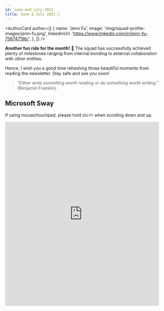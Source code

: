 ```yaml
---
id: june-and-july-2021
title: June & July 2021 🎉
---
```



<AuthorCard
  author={[
    {
      name: 'Jenn Fu',
      image: '/img/squad-profile-images/jenn-fu.png',
      linkedinUrl: 'https://www.linkedin.com/in/jenn-fu-75674719b/',
    },
  ]}
/>

**Another fun ride for the month!** 🚀 The squad has successfully achieved plenty of milestones ranging from internal bonding to external collaboration with other entities.

Hence, I wish you a good time rehashing those beautiful moments from reading the newsletter. Stay safe and see you soon!

> _"Either write something worth reading or do something worth writing."_ (Benjamin Franklin).

## Microsoft Sway

If using mouse/touchpad, please hold `Shift` when scrolling down and up.

<p>
  <iframe
    width="100%"
    height="600px"
    src="https://sway.office.com/s/J2kE664UZO9gZUqi/embed"
    frameborder="0"
    marginheight="0"
    marginwidth="0"
    max-width="100%"
    sandbox="allow-forms allow-modals allow-orientation-lock allow-popups allow-same-origin allow-scripts"
    scrolling="yes"
    allowfullscreen
    mozallowfullscreen
    msallowfullscreen
    webkitallowfullscreen
    loading="lazy"
  ></iframe>
</p>
